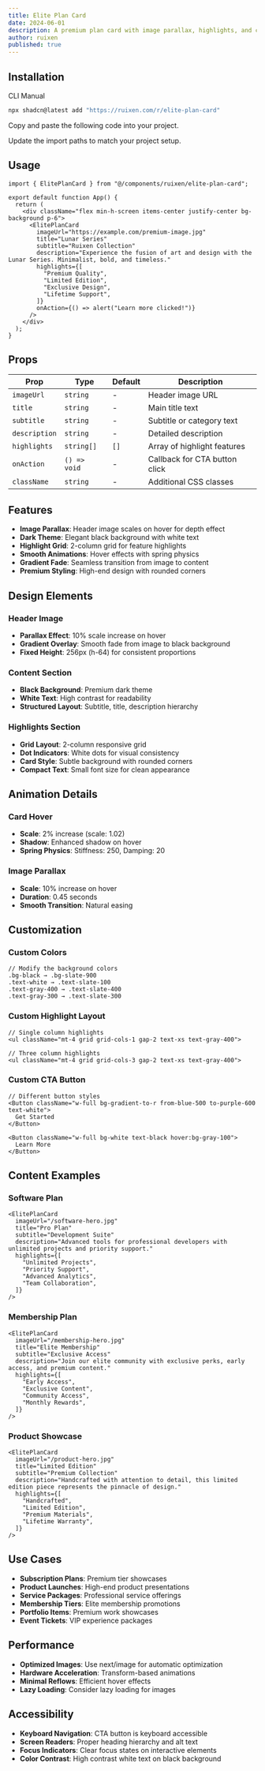 ```yaml
---
title: Elite Plan Card
date: 2024-06-01
description: A premium plan card with image parallax, highlights, and call-to-action button.
author: ruixen
published: true
---
```


<ComponentPreview name="elite-plan-card-demo" />

## Installation

<Tabs defaultValue="cli">

<TabsList>
  <TabsTrigger value="cli">CLI</TabsTrigger>
  <TabsTrigger value="manual">Manual</TabsTrigger>
</TabsList>
<TabsContent value="cli">

```bash
npx shadcn@latest add "https://ruixen.com/r/elite-plan-card"
```

</TabsContent>

<TabsContent value="manual">

<Steps>

<Step>Copy and paste the following code into your project.</Step>

<ComponentSource name="elite-plan-card" />

<Step>Update the import paths to match your project setup.</Step>

</Steps>

</TabsContent>

</Tabs>

## Usage

```tsx
import { ElitePlanCard } from "@/components/ruixen/elite-plan-card";

export default function App() {
  return (
    <div className="flex min-h-screen items-center justify-center bg-background p-6">
      <ElitePlanCard
        imageUrl="https://example.com/premium-image.jpg"
        title="Lunar Series"
        subtitle="Ruixen Collection"
        description="Experience the fusion of art and design with the Lunar Series. Minimalist, bold, and timeless."
        highlights={[
          "Premium Quality",
          "Limited Edition",
          "Exclusive Design",
          "Lifetime Support",
        ]}
        onAction={() => alert("Learn more clicked!")}
      />
    </div>
  );
}
```

## Props

| Prop          | Type         | Default | Description                   |
| ------------- | ------------ | ------- | ----------------------------- |
| `imageUrl`    | `string`     | -       | Header image URL              |
| `title`       | `string`     | -       | Main title text               |
| `subtitle`    | `string`     | -       | Subtitle or category text     |
| `description` | `string`     | -       | Detailed description          |
| `highlights`  | `string[]`   | `[]`    | Array of highlight features   |
| `onAction`    | `() => void` | -       | Callback for CTA button click |
| `className`   | `string`     | -       | Additional CSS classes        |

## Features

- **Image Parallax**: Header image scales on hover for depth effect
- **Dark Theme**: Elegant black background with white text
- **Highlight Grid**: 2-column grid for feature highlights
- **Smooth Animations**: Hover effects with spring physics
- **Gradient Fade**: Seamless transition from image to content
- **Premium Styling**: High-end design with rounded corners

## Design Elements

### Header Image

- **Parallax Effect**: 10% scale increase on hover
- **Gradient Overlay**: Smooth fade from image to black background
- **Fixed Height**: 256px (h-64) for consistent proportions

### Content Section

- **Black Background**: Premium dark theme
- **White Text**: High contrast for readability
- **Structured Layout**: Subtitle, title, description hierarchy

### Highlights Section

- **Grid Layout**: 2-column responsive grid
- **Dot Indicators**: White dots for visual consistency
- **Card Style**: Subtle background with rounded corners
- **Compact Text**: Small font size for clean appearance

## Animation Details

### Card Hover

- **Scale**: 2% increase (scale: 1.02)
- **Shadow**: Enhanced shadow on hover
- **Spring Physics**: Stiffness: 250, Damping: 20

### Image Parallax

- **Scale**: 10% increase on hover
- **Duration**: 0.45 seconds
- **Smooth Transition**: Natural easing

## Customization

### Custom Colors

```tsx
// Modify the background colors
.bg-black → .bg-slate-900
.text-white → .text-slate-100
.text-gray-400 → .text-slate-400
.text-gray-300 → .text-slate-300
```

### Custom Highlight Layout

```tsx
// Single column highlights
<ul className="mt-4 grid grid-cols-1 gap-2 text-xs text-gray-400">

// Three column highlights
<ul className="mt-4 grid grid-cols-3 gap-2 text-xs text-gray-400">
```

### Custom CTA Button

```tsx
// Different button styles
<Button className="w-full bg-gradient-to-r from-blue-500 to-purple-600 text-white">
  Get Started
</Button>

<Button className="w-full bg-white text-black hover:bg-gray-100">
  Learn More
</Button>
```

## Content Examples

### Software Plan

```tsx
<ElitePlanCard
  imageUrl="/software-hero.jpg"
  title="Pro Plan"
  subtitle="Development Suite"
  description="Advanced tools for professional developers with unlimited projects and priority support."
  highlights={[
    "Unlimited Projects",
    "Priority Support",
    "Advanced Analytics",
    "Team Collaboration",
  ]}
/>
```

### Membership Plan

```tsx
<ElitePlanCard
  imageUrl="/membership-hero.jpg"
  title="Elite Membership"
  subtitle="Exclusive Access"
  description="Join our elite community with exclusive perks, early access, and premium content."
  highlights={[
    "Early Access",
    "Exclusive Content",
    "Community Access",
    "Monthly Rewards",
  ]}
/>
```

### Product Showcase

```tsx
<ElitePlanCard
  imageUrl="/product-hero.jpg"
  title="Limited Edition"
  subtitle="Premium Collection"
  description="Handcrafted with attention to detail, this limited edition piece represents the pinnacle of design."
  highlights={[
    "Handcrafted",
    "Limited Edition",
    "Premium Materials",
    "Lifetime Warranty",
  ]}
/>
```

## Use Cases

- **Subscription Plans**: Premium tier showcases
- **Product Launches**: High-end product presentations
- **Service Packages**: Professional service offerings
- **Membership Tiers**: Elite membership promotions
- **Portfolio Items**: Premium work showcases
- **Event Tickets**: VIP experience packages

## Performance

- **Optimized Images**: Use next/image for automatic optimization
- **Hardware Acceleration**: Transform-based animations
- **Minimal Reflows**: Efficient hover effects
- **Lazy Loading**: Consider lazy loading for images

## Accessibility

- **Keyboard Navigation**: CTA button is keyboard accessible
- **Screen Readers**: Proper heading hierarchy and alt text
- **Focus Indicators**: Clear focus states on interactive elements
- **Color Contrast**: High contrast white text on black background
